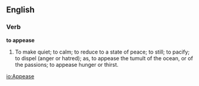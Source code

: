 ==English==

===Verb===

'''to appease'''

#To make quiet; to calm; to reduce to a state of peace; to still; to pacify; to dispel (anger or hatred); as, to appease the tumult of the ocean, or of the passions; to appease hunger or thirst.

[[io:Appease]]
